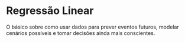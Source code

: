 # Regressão Linear

O básico sobre como usar dados para prever eventos futuros, modelar cenários possíveis e tomar decisões ainda mais conscientes.

